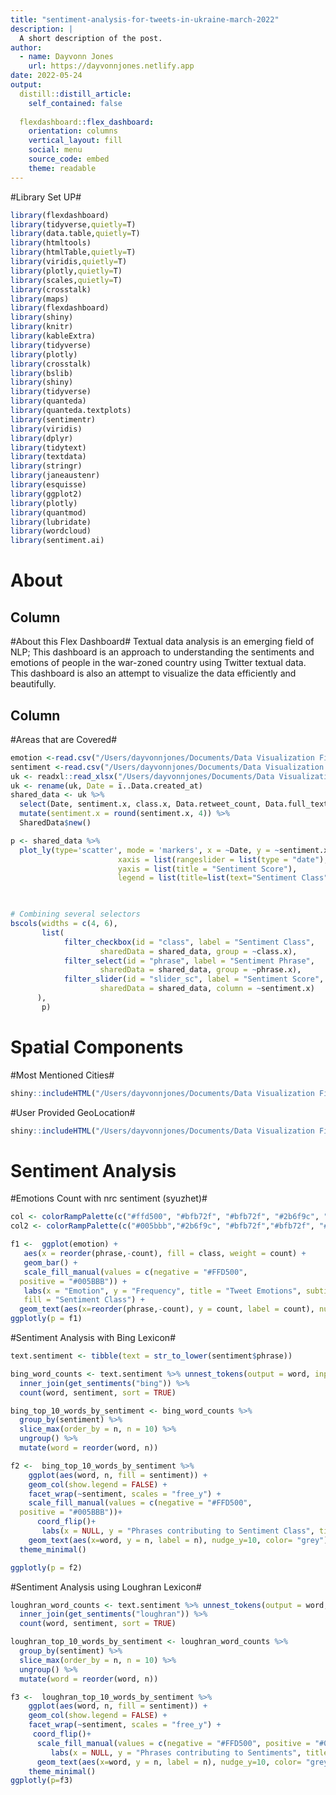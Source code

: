 ```yaml
---
title: "sentiment-analysis-for-tweets-in-ukraine-march-2022"
description: |
  A short description of the post.
author:
  - name: Dayvonn Jones
    url: https://dayvonnjones.netlify.app
date: 2022-05-24
output:
  distill::distill_article:
    self_contained: false
    
  flexdashboard::flex_dashboard:
    orientation: columns
    vertical_layout: fill
    social: menu
    source_code: embed
    theme: readable
---
```

#Library Set UP#
```r
library(flexdashboard)
library(tidyverse,quietly=T)
library(data.table,quietly=T)
library(htmltools)
library(htmlTable,quietly=T)
library(viridis,quietly=T)
library(plotly,quietly=T)
library(scales,quietly=T)
library(crosstalk)
library(maps)
library(flexdashboard)
library(shiny)
library(knitr)
library(kableExtra)
library(tidyverse)
library(plotly)
library(crosstalk)
library(bslib)
library(shiny)
library(tidyverse)
library(quanteda)
library(quanteda.textplots)
library(sentimentr)
library(viridis)
library(dplyr)
library(tidytext)
library(textdata)
library(stringr)
library(janeaustenr)
library(esquisse)
library(ggplot2)
library(plotly)
library(quantmod)
library(lubridate)
library(wordcloud)
library(sentiment.ai)
```

About {data-navmenu="Explore"}
===================================== 

Column {data-width=200}
-------------------------------------

#About this Flex Dashboard#
Textual data analysis is an emerging field of NLP; This dashboard is an approach to understanding the sentiments and emotions of people in the war-zoned country using Twitter textual data. This dashboard is also an attempt to visualize the data efficiently and beautifully.

Column {data-width=800}
-------------------------------------

#Areas that are Covered#
```r
emotion <-read.csv("/Users/dayvonnjones/Documents/Data Visualization Final Project/emotion.csv")
sentiment <-read.csv("/Users/dayvonnjones/Documents/Data Visualization Final Project/sentiment.csv")
uk <- readxl::read_xlsx("/Users/dayvonnjones/Documents/Data Visualization Final Project/ukraine.xlsx")
uk <- rename(uk, Date = ï..Data.created_at)
shared_data <- uk %>%
  select(Date, sentiment.x, class.x, Data.retweet_count, Data.full_text, Data.user.screen_name, Data.url, phrase.x, Data.user.location) %>%
  mutate(sentiment.x = round(sentiment.x, 4)) %>%
  SharedData$new()

p <- shared_data %>% 
  plot_ly(type='scatter', mode = 'markers', x = ~Date, y = ~sentiment.x, color= ~class.x, colors=c("#FFD500","#005BBB"),size = ~Data.retweet_count, hovertemplate = paste("<b>Tweet: </b> <br>",uk$Data.full_text, "<br> <b>Tweet by: </b> @",uk$Data.user.screen_name,"<br> <b>Tweet Link: </b> ",uk$Data.url,"<br> <b>Retweets: </b> ",uk$Data.retweet_count,"<br> <b>Tweet Sentiment Score: </b>", uk$sentiment.x,"<br> <b>Sentiment Phrase: </b>", uk$phrase.x, "<br> <b>User Provided Location: </b>", uk$Data.user.location,"<br> <b>Tweeted on: </b> </br>", uk$Date), autosize = TRUE, title = "Sentiment Analysis for Tweets in March 2022, Ukraine",
                        xaxis = list(rangeslider = list(type = "date"), title = "Date"),
                        yaxis = list(title = "Sentiment Score"),
                        legend = list(title=list(text="Sentiment Class")))

                        

# Combining several selectors
bscols(widths = c(4, 6),
       list(
            filter_checkbox(id = "class", label = "Sentiment Class",
                    sharedData = shared_data, group = ~class.x),
            filter_select(id = "phrase", label = "Sentiment Phrase",
                    sharedData = shared_data, group = ~phrase.x),
            filter_slider(id = "slider_sc", label = "Sentiment Score",
                    sharedData = shared_data, column = ~sentiment.x)
      ),
       p)
```

Spatial Components {.storyboard data-navmenu="Explore"}
=========================================

#Most Mentioned Cities#
```r
shiny::includeHTML("/Users/dayvonnjones/Documents/Data Visualization Final Project/CM.html")
```

#User Provided GeoLocation#
```r
shiny::includeHTML("/Users/dayvonnjones/Documents/Data Visualization Final Project/UL.html")
```

Sentiment Analysis {.storyboard data-navmenu="Explore"}
===================================== 

#Emotions Count with nrc sentiment (syuzhet)#
```r

col <- colorRampPalette(c("#ffd500", "#bfb72f", "#bfb72f", "#2b6f9c", "#005bbb"))
col2 <- colorRampPalette(c("#005bbb","#2b6f9c", "#bfb72f","#bfb72f", "#ffd500" ))

f1 <-  ggplot(emotion) +
   aes(x = reorder(phrase,-count), fill = class, weight = count) +
   geom_bar() +
   scale_fill_manual(values = c(negative = "#FFD500", 
  positive = "#005BBB")) +
   labs(x = "Emotion", y = "Frequency", title = "Tweet Emotions", subtitle = "Emotions counted by Positive-Negative Classes of tweets about Russia-Ukraine War; March 2022", caption = "Data visualization by Dayonn J., @DayvonnJ, Nilay V., @nilayvinchhi., Data source: Twitter API, produced using c(ggplot2, sentiment.ai, nrc sentiment) Libraries in R 4.1.3", 
   fill = "Sentiment Class") +
  geom_text(aes(x=reorder(phrase,-count), y = count, label = count), nudge_y=50)
ggplotly(p = f1)
```

#Sentiment Analysis with Bing Lexicon#
```r
text.sentiment <- tibble(text = str_to_lower(sentiment$phrase))

bing_word_counts <- text.sentiment %>% unnest_tokens(output = word, input = text) %>%
  inner_join(get_sentiments("bing")) %>%
  count(word, sentiment, sort = TRUE)

bing_top_10_words_by_sentiment <- bing_word_counts %>% 
  group_by(sentiment) %>% 
  slice_max(order_by = n, n = 10) %>% 
  ungroup() %>% 
  mutate(word = reorder(word, n)) 

f2 <-  bing_top_10_words_by_sentiment %>% 
    ggplot(aes(word, n, fill = sentiment)) + 
    geom_col(show.legend = FALSE) + 
    facet_wrap(~sentiment, scales = "free_y") + 
    scale_fill_manual(values = c(negative = "#FFD500", 
  positive = "#005BBB"))+
      coord_flip()+
       labs(x = NULL, y = "Phrases contributing to Sentiment Class", title = "Phrases by Sentiment Class for Tweets", subtitle = "Phrases counted by Positive-Negative Classes of tweets about Russia-Ukraine War; March 2022", caption = "Data visualization by Dayonn J., @DayvonnJ, Nilay V., @nilayvinchhi., Data source: Twitter API, produced using c(ggplot2, nrc sentiment) Libraries in R 4.1.3")+
    geom_text(aes(x=word, y = n, label = n), nudge_y=10, color= "grey")+
  theme_minimal()

ggplotly(p = f2)

```

#Sentiment Analysis  using Loughran Lexicon#
```r
loughran_word_counts <- text.sentiment %>% unnest_tokens(output = word, input = text) %>%
  inner_join(get_sentiments("loughran")) %>%
  count(word, sentiment, sort = TRUE)

loughran_top_10_words_by_sentiment <- loughran_word_counts %>% 
  group_by(sentiment) %>% 
  slice_max(order_by = n, n = 10) %>% 
  ungroup() %>%
  mutate(word = reorder(word, n))

f3 <-  loughran_top_10_words_by_sentiment %>% 
    ggplot(aes(word, n, fill = sentiment)) + 
    geom_col(show.legend = FALSE) + 
    facet_wrap(~sentiment, scales = "free_y") + 
     coord_flip()+
      scale_fill_manual(values = c(negative = "#FFD500", positive = "#005BBB", uncertainty = "#eacb10", constraining = "#95a24e", litigious = "#55847d"))+
         labs(x = NULL, y = "Phrases contributing to Sentiments", title = "Phrases contributing to Sentiments for Tweets", subtitle = "Phrases counted by Sentiments of tweets about Russia-Ukraine War; March 2022", caption = "Data visualization by Dayonn J., @DayvonnJ, Nilay V., @nilayvinchhi., Data source: Twitter API, produced using c(ggplot2, tidytext, tidyverse, syuzhet) Libraries in R 4.1.3")+
      geom_text(aes(x=word, y = n, label = n), nudge_y=10, color= "grey")+
    theme_minimal()
ggplotly(p=f3)
```
